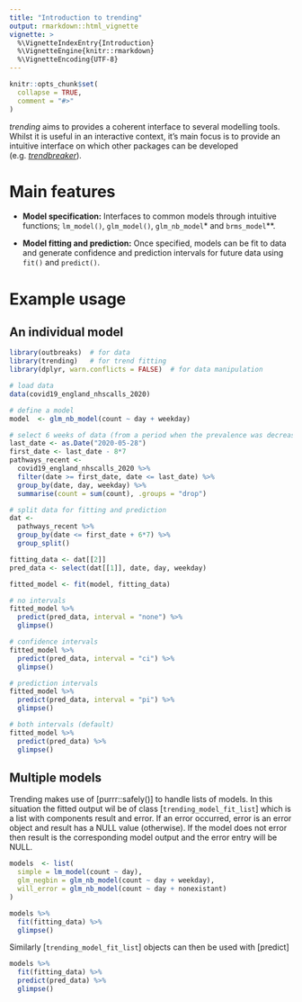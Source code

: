 ```yaml
---
title: "Introduction to trending"
output: rmarkdown::html_vignette
vignette: >
  %\VignetteIndexEntry{Introduction}
  %\VignetteEngine{knitr::rmarkdown}
  %\VignetteEncoding{UTF-8}
---
```


```r
knitr::opts_chunk$set(
  collapse = TRUE,
  comment = "#>"
)
```

*trending* aims to provides a coherent interface to several modelling tools.
Whilst it is useful in an interactive context, it's main focus is to provide
an intuitive interface on which other packages can be developed
(e.g. [*trendbreaker*](https://github.com/reconhub/trendbreaker)).

# Main features

- **Model specification:** Interfaces to common models through intuitive
  functions; `lm_model()`, `glm_model()`, `glm_nb_model`* and `brms_model`**.

- **Model fitting and prediction:** Once specified, models can be fit to data
  and generate confidence and prediction intervals for future data using `fit()`
  and `predict()`.

# Example usage

## An individual model 
```r
library(outbreaks)  # for data
library(trending)   # for trend fitting
library(dplyr, warn.conflicts = FALSE)  # for data manipulation

# load data
data(covid19_england_nhscalls_2020)

# define a model
model  <- glm_nb_model(count ~ day + weekday)

# select 6 weeks of data (from a period when the prevalence was decreasing)
last_date <- as.Date("2020-05-28")
first_date <- last_date - 8*7
pathways_recent <-
  covid19_england_nhscalls_2020 %>%
  filter(date >= first_date, date <= last_date) %>%
  group_by(date, day, weekday) %>%
  summarise(count = sum(count), .groups = "drop")

# split data for fitting and prediction
dat <-
  pathways_recent %>%
  group_by(date <= first_date + 6*7) %>%
  group_split()

fitting_data <- dat[[2]]
pred_data <- select(dat[[1]], date, day, weekday)

fitted_model <- fit(model, fitting_data)

# no intervals
fitted_model %>% 
  predict(pred_data, interval = "none") %>% 
  glimpse()

# confidence intervals
fitted_model %>% 
  predict(pred_data, interval = "ci") %>% 
  glimpse()

# prediction intervals
fitted_model %>% 
  predict(pred_data, interval = "pi") %>% 
  glimpse()

# both intervals (default)
fitted_model %>% 
  predict(pred_data) %>% 
  glimpse()
```

## Multiple models
Trending makes use of [purrr::safely()] to handle lists of models.  In this
situation the fitted output wil be of class [`trending_model_fit_list`] which
is a list with components result and error. If an error occurred, error is an 
error object and result has a NULL value (otherwise). If the model does not
error then result is the corresponding model output and the error entry will be
NULL.

```r
models  <- list(
  simple = lm_model(count ~ day),
  glm_negbin = glm_nb_model(count ~ day + weekday),
  will_error = glm_nb_model(count ~ day + nonexistant)
)

models %>%
  fit(fitting_data) %>%
  glimpse()
```

Similarly [`trending_model_fit_list`] objects can then be used with [predict]
```r
models %>%
  fit(fitting_data) %>% 
  predict(pred_data) %>% 
  glimpse()
```


